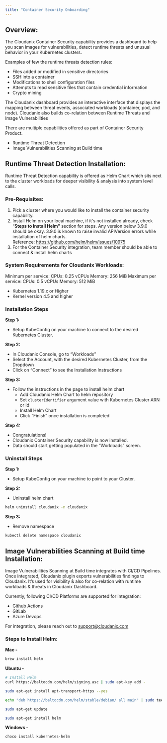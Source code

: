 ```yaml
---
title: "Container Security Onboarding"
---
```


## Overview:

The Cloudanix Container Security capability provides a dashboard to help you scan images for vulnerabilities, detect runtime threats and unusual behavior in your Kubernetes clusters. 

Examples of few the runtime threats detection rules:

- Files added or modified in sensitive directories
- SSH into a container
- Modifications to shell configuration files
- Attempts to read sensitive files that contain credential information
- Crypto mining

The Cloudanix dashboard provides an interactive interface that displays the mapping between threat events, associated workloads (container, pod, and node). Cloudanix also builds co-relation between Runtime Threats and Image Vulnerabilities

There are multiple capabilities offered as part of Container Security Product.

- Runtime Threat Detection
- Image Vulnerabilities Scanning at Build time

## Runtime Threat Detection **Installation:**

Runtime Threat Detection capability is offered as Helm Chart which sits next to the cluster workloads for deeper visibility & analysis into system level calls.

### **Pre-Requisites:**

1. Pick a cluster where you would like to install the container security capability.
2. Install Helm on your local machine, if it's not installed already, check “**Steps to Install Helm”** section for steps. Any version below 3.9.0 should be okay. 3.9.0 is known to raise invalid APIVersion errors while installation of helm charts. Reference: https://github.com/helm/helm/issues/10975
3. For the Container Security integration, team member should be able to connect & install helm charts 

### System Requirements for Cloudanix Workloads:

 Minimum per service:
   CPUs: 0.25 vCPUs
   Memory: 256 MiB
  Maximum per service:
   CPUs: 0.5 vCPUs
   Memory: 512 MiB
- Kubernetes 1.19.x or Higher
- Kernel version 4.5 and higher

### Installation Steps

**Step 1:**

- Setup KubeConfig on your machine to connect to the desired Kubernetes Cluster.

**Step 2:** 

- In Cloudanix Console, go to “Workloads”
- Select the Account, with the desired Kubernetes Cluster, from the Dropdown
- Click on “Connect” to see the Installation Instructions

**Step 3:**

- Follow the instructions in the page to install helm chart
    - Add Cloudanix Helm Chart to helm repository
    - Set `clusterIdentifier` argument value with Kubernetes Cluster ARN or Id
    - Install Helm Chart
    - Click “Finish” once installation is completed

**Step 4:**

- Congratulations!
- Cloudanix Container Security capability is now installed.
- Data should start getting populated in the “Workloads” screen.

### Uninstall Steps

**Step 1:**

- Setup KubeConfig on your machine to point to your Cluster.

**Step 2:** 

- Uninstall helm chart

```bash
helm uninstall cloudanix -n cloudanix
```

**Step 3:** 

- Remove namespace

```bash
kubectl delete namespace cloudanix
```

## Image Vulnerabilities Scanning at Build time Installation:

Image Vulnerabilities Scanning at Build time integrates with CI/CD Pipelines. Once integrated, Cloudanix plugin exports vulnerabilities findings to Cloudanix. It’s used for visibility & also for co-relation with runtime workloads & threats in Cloudanix Dashboard.

Currently, following CI/CD Platforms are supported for integration:

- Github Actions
- GitLab
- Azure Devops

For integration, please reach out to support@cloudanix.com

### **Steps to Install Helm:**

**Mac -** 

```bash
brew install helm
```

**Ubuntu -** 

```bash
# Install Helm
curl https://baltocdn.com/helm/signing.asc | sudo apt-key add -

sudo apt-get install apt-transport-https --yes

echo "deb https://baltocdn.com/helm/stable/debian/ all main" | sudo tee /etc/apt/sources.list.d/helm-stable-debian.list

sudo apt-get update

sudo apt-get install helm
```

**Windows -**

```bash
choco install kubernetes-helm
```